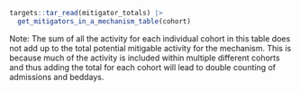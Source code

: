 ```r
targets::tar_read(mitigator_totals) |>
  get_mitigators_in_a_mechanism_table(cohort)
```

Note: The sum of all the activity for each individual cohort in this table does not add up to the total potential mitigable activity for the mechanism. This is because much of the activity is included within multiple different cohorts and thus adding the total for each cohort will lead to double counting of admissions and beddays.